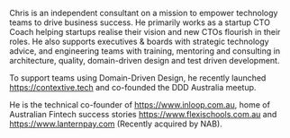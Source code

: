 Chris is an independent consultant on a mission to empower technology teams to drive business success. He primarily works as a startup CTO Coach helping startups realise their vision and new CTOs flourish in their roles. He also supports executives & boards with strategic technology advice, and engineering teams with training, mentoring and consulting in architecture, quality, domain-driven design and test driven development.

To support teams using Domain-Driven Design, he recently launched https://contextive.tech and co-founded the DDD Australia meetup.

He is the technical co-founder of https://www.inloop.com.au, home of Australian Fintech success stories https://www.flexischools.com.au and https://www.lanternpay.com (Recently acquired by NAB).
